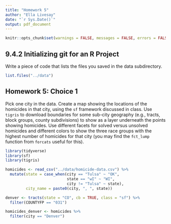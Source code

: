 ```yaml
---
title: "Homework 5"
author: "Ella Livesay"
date: "`r Sys.Date()`"
output: pdf_document
---
```



```r
knitr::opts_chunk$set(warnings = FALSE, messages = FALSE, errors = FALSE, include = TRUE)
```

## 9.4.2 Initializing git for an R Project

Write a piece of code that lists the files you saved in the data subdirectory.

```r
list.files("../data")
```

## Homework 5: Choice 1

Pick one city in the data. Create a map showing the locations of the homicides in that city, using the `sf` framework discussed in class. Use `tigris` to download boundaries for some sub-city geography (e.g., tracts, block groups, county subdivisions) to show as a layer underneath the points showing homicides. Use different facets for solved versus unsolved homicides and different colors to show the three race groups with the highest number of homicides for that city (you may find the `fct_lump` function from `forcats` useful for this).

```r
library(tidyverse)
library(sf)
library(tigris)
```


```r
homicides <- read_csv("../data/homicide-data.csv") %>%
  mutate(state = case_when(city == "Tulsa" ~ "OK",
                           state == "wI" ~ "WI",
                           city != "Tulsa" ~ state),
         city_name = paste0(city, ", ", state))

denver <- tracts(state = "CO", cb = TRUE, class = "sf") %>%
  filter(COUNTYFP == "031")
```

```r
homicides_denver <- homicides %>%
  filter(city == "Denver")
```
